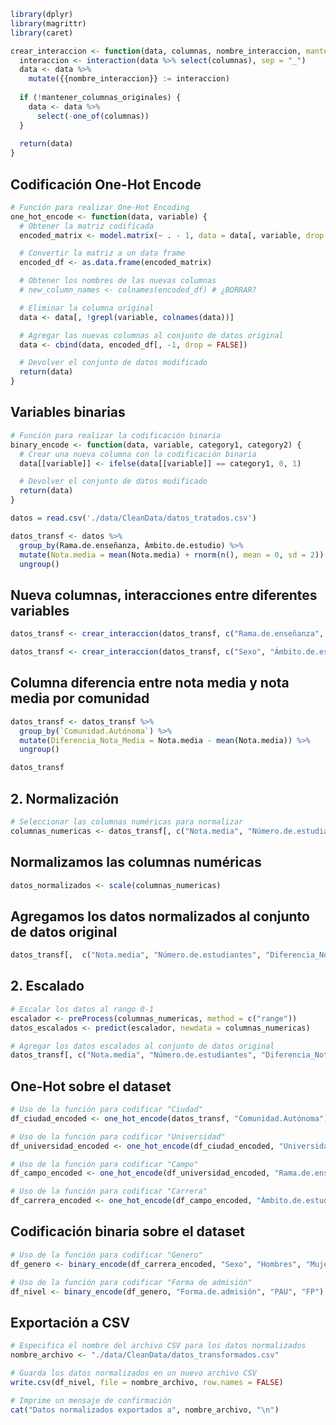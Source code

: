 ```r
library(dplyr)
library(magrittr)
library(caret)
```

```r
crear_interaccion <- function(data, columnas, nombre_interaccion, mantener_columnas_originales = FALSE) {
  interaccion <- interaction(data %>% select(columnas), sep = "_")
  data <- data %>%
    mutate({{nombre_interaccion}} := interaccion)
  
  if (!mantener_columnas_originales) {
    data <- data %>%
      select(-one_of(columnas))
  }
  
  return(data)
}

```

## Codificación One-Hot Encode

```r

# Función para realizar One-Hot Encoding
one_hot_encode <- function(data, variable) {
  # Obtener la matriz codificada
  encoded_matrix <- model.matrix(~ . - 1, data = data[, variable, drop = FALSE])

  # Convertir la matriz a un data frame
  encoded_df <- as.data.frame(encoded_matrix)

  # Obtener los nombres de las nuevas columnas
  # new_column_names <- colnames(encoded_df) # ¿BORRAR?

  # Eliminar la columna original
  data <- data[, !grepl(variable, colnames(data))] 

  # Agregar las nuevas columnas al conjunto de datos original
  data <- cbind(data, encoded_df[, -1, drop = FALSE])

  # Devolver el conjunto de datos modificado
  return(data)
}
```

## Variables binarias

```r

# Función para realizar la codificación binaria
binary_encode <- function(data, variable, category1, category2) {
  # Crear una nueva columna con la codificación binaria
  data[[variable]] <- ifelse(data[[variable]] == category1, 0, 1)

  # Devolver el conjunto de datos modificado
  return(data)
}
```

```r
datos = read.csv('./data/CleanData/datos_tratados.csv')
```

```r
datos_transf <- datos %>%
  group_by(Rama.de.enseñanza, Ámbito.de.estudio) %>%
  mutate(Nota.media = mean(Nota.media) + rnorm(n(), mean = 0, sd = 2)) %>%
  ungroup()
```
## Nueva columnas, interacciones entre diferentes variables

```r
datos_transf <- crear_interaccion(datos_transf, c("Rama.de.enseñanza", "Ámbito.de.estudio"), Interaccion_Rama_Ambito, TRUE)

datos_transf <- crear_interaccion(datos_transf, c("Sexo", "Ámbito.de.estudio","Rama.de.enseñanza"), Interaccion_Rama_Ambito_Sexo, TRUE)
```
## Columna diferencia entre nota media y nota media por comunidad

```r
datos_transf <- datos_transf %>%
  group_by(`Comunidad.Autónoma`) %>%
  mutate(Diferencia_Nota_Media = Nota.media - mean(Nota.media)) %>%
  ungroup()

datos_transf
```

## 2. Normalización

```r
# Seleccionar las columnas numéricas para normalizar
columnas_numericas <- datos_transf[, c("Nota.media", "Número.de.estudiantes", "Diferencia_Nota_Media")]
```

## Normalizamos las columnas numéricas
```r
datos_normalizados <- scale(columnas_numericas)
```

## Agregamos los datos normalizados al conjunto de datos original

```r
datos_transf[,  c("Nota.media", "Número.de.estudiantes", "Diferencia_Nota_Media")] <- datos_normalizados
```

## 2. Escalado

```r
# Escalar los datos al rango 0-1
escalador <- preProcess(columnas_numericas, method = c("range"))
datos_escalados <- predict(escalador, newdata = columnas_numericas)

# Agregar los datos escalados al conjunto de datos original
datos_transf[, c("Nota.media", "Número.de.estudiantes", "Diferencia_Nota_Media")] <- datos_escalados
```

## One-Hot sobre el dataset

```r

# Uso de la función para codificar "Ciudad"
df_ciudad_encoded <- one_hot_encode(datos_transf, "Comunidad.Autónoma")
```

```r
# Uso de la función para codificar "Universidad"
df_universidad_encoded <- one_hot_encode(df_ciudad_encoded, "Universidad")
```
```r

# Uso de la función para codificar "Campo"
df_campo_encoded <- one_hot_encode(df_universidad_encoded, "Rama.de.enseñanza")
```

```r
# Uso de la función para codificar "Carrera"
df_carrera_encoded <- one_hot_encode(df_campo_encoded, "Ámbito.de.estudio")
```

## Codificación binaria sobre el dataset

```r
# Uso de la función para codificar "Genero"
df_genero <- binary_encode(df_carrera_encoded, "Sexo", "Hombres", "Mujeres")
```

```r

# Uso de la función para codificar "Forma de admisión"
df_nivel <- binary_encode(df_genero, "Forma.de.admisión", "PAU", "FP")
```

## Exportación a CSV

```r
# Especifica el nombre del archivo CSV para los datos normalizados
nombre_archivo <- "./data/CleanData/datos_transformados.csv"

# Guarda los datos normalizados en un nuevo archivo CSV
write.csv(df_nivel, file = nombre_archivo, row.names = FALSE)

# Imprime un mensaje de confirmación
cat("Datos normalizados exportados a", nombre_archivo, "\n")

```
